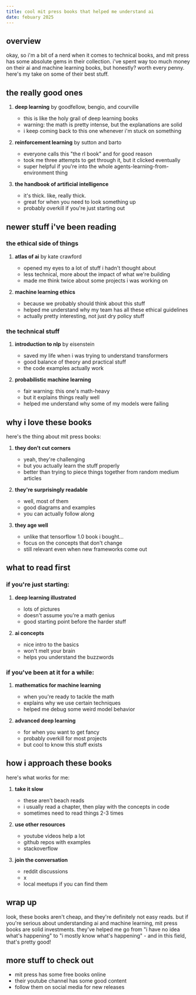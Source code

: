```yaml
---
title: cool mit press books that helped me understand ai
date: febuary 2025
---
```


## overview

okay, so i'm a bit of a nerd when it comes to technical books, and mit press has some absolute gems in their collection. i've spent way too much money on their ai and machine learning books, but honestly? worth every penny. here's my take on some of their best stuff.

## the really good ones

1. **deep learning** by goodfellow, bengio, and courville
   - this is like the holy grail of deep learning books
   - warning: the math is pretty intense, but the explanations are solid
   - i keep coming back to this one whenever i'm stuck on something

2. **reinforcement learning** by sutton and barto
   - everyone calls this "the rl book" and for good reason
   - took me three attempts to get through it, but it clicked eventually
   - super helpful if you're into the whole agents-learning-from-environment thing

3. **the handbook of artificial intelligence**
   - it's thick. like, really thick.
   - great for when you need to look something up
   - probably overkill if you're just starting out

## newer stuff i've been reading

### the ethical side of things

1. **atlas of ai** by kate crawford
   - opened my eyes to a lot of stuff i hadn't thought about
   - less technical, more about the impact of what we're building
   - made me think twice about some projects i was working on

2. **machine learning ethics**
   - because we probably should think about this stuff
   - helped me understand why my team has all these ethical guidelines
   - actually pretty interesting, not just dry policy stuff

### the technical stuff

1. **introduction to nlp** by eisenstein
   - saved my life when i was trying to understand transformers
   - good balance of theory and practical stuff
   - the code examples actually work

2. **probabilistic machine learning**
   - fair warning: this one's math-heavy
   - but it explains things really well
   - helped me understand why some of my models were failing

## why i love these books

here's the thing about mit press books:

1. **they don't cut corners**
   - yeah, they're challenging
   - but you actually learn the stuff properly
   - better than trying to piece things together from random medium articles

2. **they're surprisingly readable**
   - well, most of them
   - good diagrams and examples
   - you can actually follow along

3. **they age well**
   - unlike that tensorflow 1.0 book i bought...
   - focus on the concepts that don't change
   - still relevant even when new frameworks come out

## what to read first

### if you're just starting:

1. **deep learning illustrated**
   - lots of pictures
   - doesn't assume you're a math genius
   - good starting point before the harder stuff

2. **ai concepts**
   - nice intro to the basics
   - won't melt your brain
   - helps you understand the buzzwords

### if you've been at it for a while:

1. **mathematics for machine learning**
   - when you're ready to tackle the math
   - explains why we use certain techniques
   - helped me debug some weird model behavior

2. **advanced deep learning**
   - for when you want to get fancy
   - probably overkill for most projects
   - but cool to know this stuff exists

## how i approach these books

here's what works for me:

1. **take it slow**
   - these aren't beach reads
   - i usually read a chapter, then play with the concepts in code
   - sometimes need to read things 2-3 times

2. **use other resources**
   - youtube videos help a lot
   - github repos with examples
   - stackoverflow

3. **join the conversation**
   - reddit discussions
   - x
   - local meetups if you can find them

## wrap up

look, these books aren't cheap, and they're definitely not easy reads. but if you're serious about understanding ai and machine learning, mit press books are solid investments. they've helped me go from "i have no idea what's happening" to "i mostly know what's happening" - and in this field, that's pretty good!

## more stuff to check out

- mit press has some free books online
- their youtube channel has some good content
- follow them on social media for new releases 